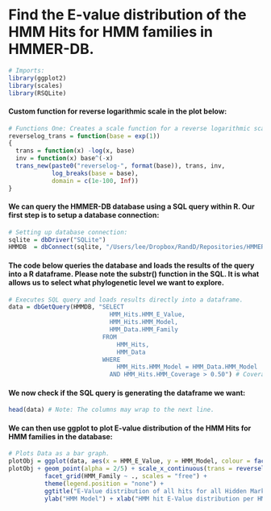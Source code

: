 Find the E-value distribution of the HMM Hits for HMM families in HMMER-DB.
===========================================================================
```r
# Imports:
library(ggplot2)
library(scales)
library(RSQLite)
```

#### Custom function for reverse logarithmic scale in the plot below:
```r
# Functions One: Creates a scale function for a reverse logarithmic scale.
reverselog_trans = function(base = exp(1)) 
{
  trans = function(x) -log(x, base)
  inv = function(x) base^(-x)
  trans_new(paste0("reverselog-", format(base)), trans, inv, 
            log_breaks(base = base), 
            domain = c(1e-100, Inf))
}
```

#### We can query the HMMER-DB database using a SQL query within R. Our first step is to setup a database connection:
```r
# Setting up database connection:
sqlite = dbDriver("SQLite")
HMMDB  = dbConnect(sqlite, "/Users/lee/Dropbox/RandD/Repositories/HMMER-DB/TestDBs/TestDB.sqlite") # Location of HMMER-DB Sqlite database.
```

#### The code below queries the database and loads the results of the query into a R dataframe. Please note the substr() function in the SQL. It is what allows us to select what phylogenetic level we want to explore.
```r
# Executes SQL query and loads results directly into a dataframe.
data = dbGetQuery(HMMDB, "SELECT
                            HMM_Hits.HMM_E_Value,
                            HMM_Hits.HMM_Model,
                          	HMM_Data.HMM_Family
                          FROM
	                          HMM_Hits,
	                          HMM_Data
                          WHERE
	                          HMM_Hits.HMM_Model = HMM_Data.HMM_Model
                            AND HMM_Hits.HMM_Coverage > 0.50") # Coverage filter 
```

#### We now check if the SQL query is generating the dataframe we want:
```r
head(data) # Note: The columns may wrap to the next line.
```

#### We can then use ggplot to plot  E-value distribution of the HMM Hits for HMM families in the database:
```r
# Plots Data as a bar graph.
plotObj = ggplot(data, aes(x = HMM_E_Value, y = HMM_Model, colour = factor(HMM_Family)))
plotObj + geom_point(alpha = 2/5) + scale_x_continuous(trans = reverselog_trans(10)) + 
          facet_grid(HMM_Family ~ ., scales = "free") +
          theme(legend.position = "none") +
          ggtitle("E-Value distribution of all hits for all Hidden Markov Models.") + 
          ylab("HMM Model") + xlab("HMM hit E-Value distribution per HMM")
```
